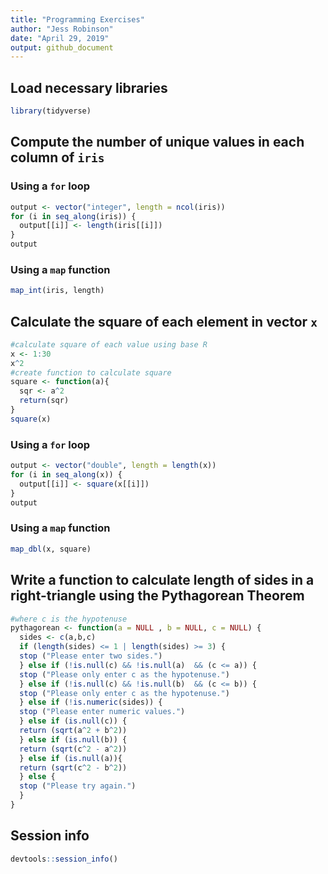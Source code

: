 ```yaml
---
title: "Programming Exercises"
author: "Jess Robinson"
date: "April 29, 2019"
output: github_document
---
```


## Load necessary libraries

```r
library(tidyverse)
```

## Compute the number of unique values in each column of `iris`

### Using a `for` loop

```r
output <- vector("integer", length = ncol(iris))
for (i in seq_along(iris)) {
  output[[i]] <- length(iris[[i]])
} 
output
```

### Using a `map` function

```r
map_int(iris, length)
```

## Calculate the square of each element in vector `x`

```r
#calculate square of each value using base R
x <- 1:30
x^2
#create function to calculate square
square <- function(a){
  sqr <- a^2
  return(sqr)
}
square(x)
```

### Using a `for` loop

```r
output <- vector("double", length = length(x)) 
for (i in seq_along(x)) {
  output[[i]] <- square(x[[i]])
} 
output
```

### Using a `map` function

```r
map_dbl(x, square)
```

## Write a function to calculate length of sides in a right-triangle using the Pythagorean Theorem

```r
#where c is the hypotenuse 
pythagorean <- function(a = NULL , b = NULL, c = NULL) {
  sides <- c(a,b,c) 
  if (length(sides) <= 1 | length(sides) >= 3) {
  stop ("Please enter two sides.")
  } else if (!is.null(c) && !is.null(a)  && (c <= a)) {
  stop ("Please only enter c as the hypotenuse.")
  } else if (!is.null(c) && !is.null(b)  && (c <= b)) {
  stop ("Please only enter c as the hypotenuse.")
  } else if (!is.numeric(sides)) {
  stop ("Please enter numeric values.")
  } else if (is.null(c)) { 
  return (sqrt(a^2 + b^2)) 
  } else if (is.null(b)) { 
  return (sqrt(c^2 - a^2)) 
  } else if (is.null(a)){
  return (sqrt(c^2 - b^2))    
  } else {
  stop ("Please try again.")
  }
}
```

## Session info

```r
devtools::session_info()
```


